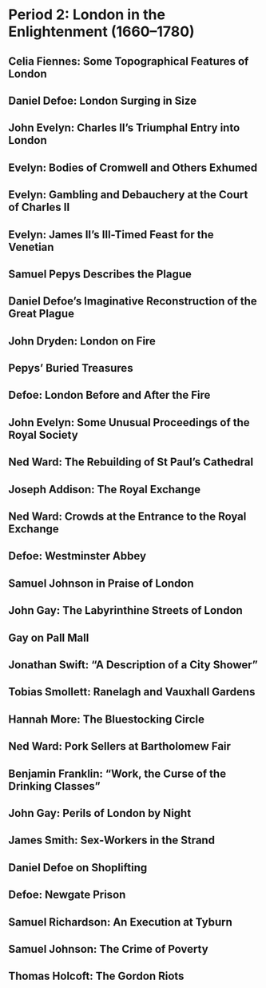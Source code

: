 # Period 2: London in the Enlightenment (1660–1780)

## Celia Fiennes: Some Topographical Features of London

## Daniel Defoe: London Surging in Size

## John Evelyn: Charles II’s Triumphal Entry into London

## Evelyn: Bodies of Cromwell and Others Exhumed

## Evelyn: Gambling and Debauchery at the Court of Charles II

## Evelyn: James II’s Ill-Timed Feast for the Venetian

## Samuel Pepys Describes the Plague

## Daniel Defoe’s Imaginative Reconstruction of the Great Plague

## John Dryden: London on Fire

## Pepys’ Buried Treasures

## Defoe: London Before and After the Fire

## John Evelyn: Some Unusual Proceedings of the Royal Society

## Ned Ward: The Rebuilding of St Paul’s Cathedral

## Joseph Addison: The Royal Exchange

## Ned Ward: Crowds at the Entrance to the Royal Exchange

## Defoe: Westminster Abbey

## Samuel Johnson in Praise of London

## John Gay: The Labyrinthine Streets of London

## Gay on Pall Mall

## Jonathan Swift: “A Description of a City Shower”

## Tobias Smollett: Ranelagh and Vauxhall Gardens

## Hannah More: The Bluestocking Circle

## Ned Ward: Pork Sellers at Bartholomew Fair

## Benjamin Franklin: “Work, the Curse of the Drinking Classes”

## John Gay: Perils of London by Night

## James Smith: Sex-Workers in the Strand

## Daniel Defoe on Shoplifting

## Defoe: Newgate Prison

## Samuel Richardson: An Execution at Tyburn

## Samuel Johnson: The Crime of Poverty

## Thomas Holcoft: The Gordon Riots
